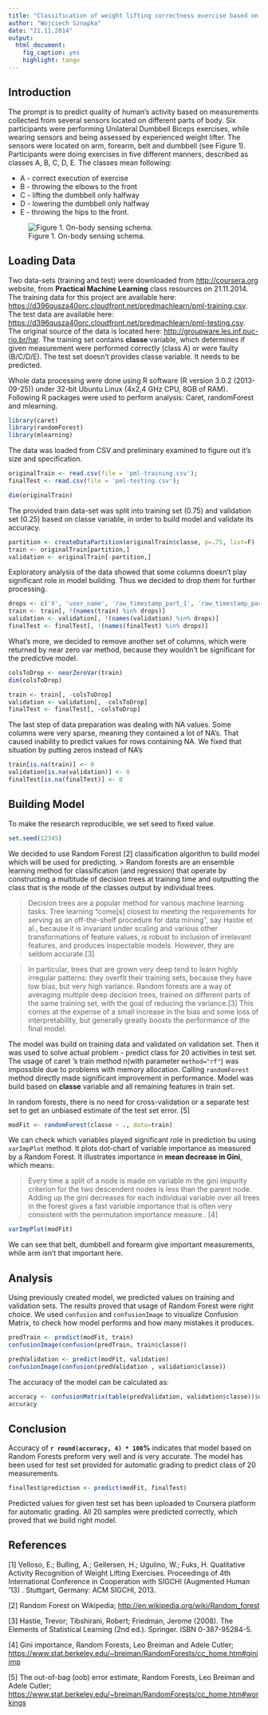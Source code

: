 ```yaml
---
title: "Classification of weight lifting correctness exercise based on Human Activity Recognition"
author: "Wojciech Sznapka"
date: "21.11.2014"
output:
  html_document:
    fig_caption: yes
    highlight: tango
---
```


## Introduction

The prompt is to predict quality  of human's activity based on measurements collected from several sensors located on different parts of body. Six participants were performing Unilateral Dumbbell Biceps exercises, while wearing sensors and being assessed by experienced weight lifter. The sensors were located on arm, forearm, belt and dumbbell (see Figure 1). Participants were doing exercises in five different manners, described as classes A, B, C, D, E. The classes mean following:

* A - correct execution of exercise
* B - throwing the elbows to the front 
* C - lifting the dumbbell only halfway
* D - lowering the dumbbell only halfway
* E - throwing the hips to the front.

![Figure 1. On-body sensing schema.](on-body-sensing-schema.png)

## Loading Data

Two data-sets (training and test) were downloaded from <http://coursera.org> website, from **Practical Machine Learning** class resources on 21.11.2014. The training data for this project are available here: <https://d396qusza40orc.cloudfront.net/predmachlearn/pml-training.csv>. The test data are available here: <https://d396qusza40orc.cloudfront.net/predmachlearn/pml-testing.csv>. The original source of the data is located here: <http://groupware.les.inf.puc-rio.br/har>. The training set contains **classe** variable, which determines if given measurement were performed correctly (class A) or were faulty (B/C/D/E). The test set doesn't provides classe variable. It needs to be predicted.

Whole data processing were done using R software (R version 3.0.2 (2013-09-25)) under 32-bit Ubuntu Linux (4x2,4 GHz CPU, 8GB of RAM). Following R packages were used to perform analysis: Caret, randomForest and mlearning.

```r
library(caret)
library(randomForest)
library(mlearning)
```

The data was loaded from CSV and preliminary examined to figure out it's size and specification.

```r
originalTrain <- read.csv(file = 'pml-training.csv');
finalTest <- read.csv(file = 'pml-testing.csv');
```

```r
dim(originalTrain)
```

The provided train data-set was split into training set (0.75) and validation set (0.25) based on classe variable, in order to build model and validate its accuracy.

```r
partition <- createDataPartition(originalTrain$classe, p=.75, list=F)
train <- originalTrain[partition,]
validation <- originalTrain[-partition,]
```

Exploratory analysis of the data showed that some columns doesn't play significant role in model building. Thus we decided to drop them for further processing.

```r
drops <- c('X', 'user_name', 'raw_timestamp_part_1', 'raw_timestamp_part_2', 'cvtd_timestamp', 'new_window', 'num_window')
train <- train[, !(names(train) %in% drops)]
validation <- validation[, !(names(validation) %in% drops)]
finalTest <- finalTest[, !(names(finalTest) %in% drops)]
```

What's more, we decided to remove another set of columns, which were returned by near zero var method, because they wouldn't be significant for the predictive model.

```r
colsToDrop <- nearZeroVar(train)
dim(colsToDrop)

train <- train[, -colsToDrop]
validation <- validation[, -colsToDrop]
finalTest <- finalTest[, -colsToDrop]
```

The last step of data preparation was dealing with NA values. Some columns were very sparse, meaning they contained a lot of NA's. That caused inability to predict values for rows containing NA. We fixed that situation by putting zeros instead of NA's

```r
train[is.na(train)] <- 0
validation[is.na(validation)] <- 0
finalTest[is.na(finalTest)] <- 0
```

## Building Model

To make the research reproducible, we set seed to fixed value.

```r
set.seed(12345)
```

We decided to use Random Forest [2] classification algorithm to build model which will be used for predicting.
> Random forests are an ensemble learning method for classification (and regression) that operate by constructing a multitude of decision trees at training time and outputting the class that is the mode of the classes output by individual trees. 

> Decision trees are a popular method for various machine learning tasks. Tree learning "come[s] closest to meeting the requirements for serving as an off-the-shelf procedure for data mining", say Hastie et al., because it is invariant under scaling and various other transformations of feature values, is robust to inclusion of irrelavant features, and produces inspectable models. However, they are seldom accurate.[3]

> In particular, trees that are grown very deep tend to learn highly irregular patterns: they overfit their training sets, because they have low bias, but very high variance. Random forests are a way of averaging multiple deep decision trees, trained on different parts of the same training set, with the goal of reducing the variance.[3] This comes at the expense of a small increase in the bias and some loss of interpretability, but generally greatly boosts the performance of the final model.

The model was build on training data and validated on validation set. Then it was used to solve actual problem - predict class for 20 activities in test set. The usage of caret 's train method n(with parameter `method="rf"`) was impossible due to problems with memory allocation. Calling `randomForest` method directly made significant improvement in performance. Model was build based on **classe** variable and all remaining features in train set.

In random forests, there is no need for cross-validation or a separate test set to get an unbiased estimate of the test set error. [5]


```r
modFit <- randomForest(classe ~ ., data=train)
```

We can check which variables played significant role in prediction bu using `varImpPlot` method. It plots dot-chart of variable importance as measured by a Random Forest. It illustrates importance in **mean decrease in Gini**, which means:

> Every time a split of a node is made on variable m the gini impurity criterion for the two descendent nodes is less than the parent node. Adding up the gini decreases for each individual variable over all trees in the forest gives a fast variable importance that is often very consistent with the permutation importance measure.. [4]

```r
varImpPlot(modFit)
```

We can see that belt, dumbbell and forearm give important measurements, while arm isn't that important here.

## Analysis

Using previously created model, we predicted values on training and validation sets. The results proved that usage of Random Forest were right choice. We used `confusion` and `confusionImage` to visualize Confusion Matrix, to check how model performs and how many mistakes it produces.

```r
predTrain <- predict(modFit, train)
confusionImage(confusion(predTrain, train$classe))
```

```r
predValidation <- predict(modFit, validation)
confusionImage(confusion(predValidation , validation$classe))
```

The accuracy of the model can be calculated as:
```r
accuracy <- confusionMatrix(table(predValidation, validation$classe))$overall['Accuracy']
accuracy
```

## Conclusion

Accuracy of **`r round(accuracy, 4) * 100`%** indicates that model based on Random Forests preform very well and is very accurate. The model has been used for test set provided for automatic grading to predict class of 20 measurements.

```r
finalTest$prediction <- predict(modFit, finalTest)
```

Predicted values for given test set has been uploaded to Coursera platform for automatic grading. All 20 samples were predicted correctly, which proved that we build right model.

## References
[1] Velloso, E.; Bulling, A.; Gellersen, H.; Ugulino, W.; Fuks, H. Qualitative Activity Recognition of Weight Lifting Exercises. Proceedings of 4th International Conference in Cooperation with SIGCHI (Augmented Human '13) . Stuttgart, Germany: ACM SIGCHI, 2013.

[2] Random Forest on Wikipedia; <http://en.wikipedia.org/wiki/Random_forest>

[3] Hastie, Trevor; Tibshirani, Robert; Friedman, Jerome (2008). The Elements of Statistical Learning (2nd ed.). Springer. ISBN 0-387-95284-5.

[4] Gini importance, Random Forests, Leo Breiman and Adele Cutler; <https://www.stat.berkeley.edu/~breiman/RandomForests/cc_home.htm#giniimp>

[5] The out-of-bag (oob) error estimate, Random Forests, Leo Breiman and Adele Cutler; <https://www.stat.berkeley.edu/~breiman/RandomForests/cc_home.htm#workings>